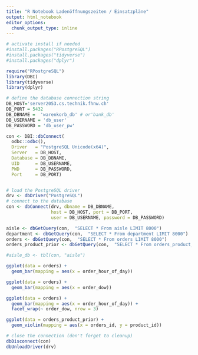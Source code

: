 ```yaml
---
title: "R Notebook Ladenöffnungszeiten / Einsatzpläne"
output: html_notebook
editor_options: 
  chunk_output_type: inline
---
```


```r
# activate install if needed
#install.packages("RPostgreSQL")
#install.packages("tidyverse")
#install.packages("dplyr")
```


```r
require("RPostgreSQL")
library(DBI)
library(tidyverse)
library(dplyr)

# define the database connection string
DB_HOST='server2053.cs.technik.fhnw.ch'
DB_PORT = 5432
DB_DBNAME =  'warenkorb_db' # or'bank_db' 
DB_USERNAME = 'db_user'
DB_PASSWORD = 'db_user_pw'

con <- DBI::dbConnect(
  odbc::odbc(),
  Driver   = "PostgreSQL Unicode(x64)",
  Server   = DB_HOST,
  Database = DB_DBNAME,
  UID      = DB_USERNAME,
  PWD      = DB_PASSWORD,
  Port     = DB_PORT)


# load the PostgreSQL driver
drv <- dbDriver("PostgreSQL")
# connect to the database
con <- dbConnect(drv, dbname = DB_DBNAME,
                 host = DB_HOST, port = DB_PORT,
                 user = DB_USERNAME, password = DB_PASSWORD)
```

```r
aisle <- dbGetQuery(con,  "SELECT * From aisle LIMIT 8000")
department <- dbGetQuery(con,  "SELECT * From department LIMIT 8000")
orders <- dbGetQuery(con,  "SELECT * From orders LIMIT 8000")
orders_product_prior <- dbGetQuery(con,  "SELECT * From orders_product_prior LIMIT 8000")

```

```r
#aisle_db <- tbl(con, "aisle")
```

```r

ggplot(data = orders) + 
  geom_bar(mapping = aes(x = order_hour_of_day))
```  
```r
ggplot(data = orders) + 
  geom_bar(mapping = aes(x = order_dow))
```

```r
ggplot(data = orders) + 
  geom_bar(mapping = aes(x = order_hour_of_day)) +
  facet_wrap(~ order_dow, nrow = 3)
```



```r
ggplot(data = orders_product_prior) + 
  geom_violin(mapping = aes(x = orders_id, y = product_id))
```

```r
# close the connection (don't forget to cleanup)
dbDisconnect(con)
dbUnloadDriver(drv)
```